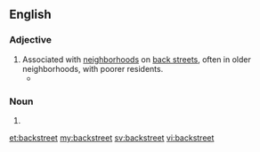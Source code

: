==English==

===Adjective===
{{en-adj}}

# Associated with [[neighborhood]]s on [[back street]]s, often in older neighborhoods, with poorer residents.
#* {{quote-song
| year = 1983
| title = {{w|Uptown Girl}}
| composer = {{w|Billy Joel}}
| passage = She's been living in her uptown world / I bet she's never had a '''backstreet''' guy / I bet her momma never told her why
}}

===Noun===
{{en-noun}}

# {{alternative spelling of|back street}}

[[et:backstreet]]
[[my:backstreet]]
[[sv:backstreet]]
[[vi:backstreet]]